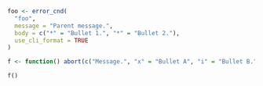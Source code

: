 ```r
foo <- error_cnd(
  "foo",
  message = "Parent message.",
  body = c("*" = "Bullet 1.", "*" = "Bullet 2."),
  use_cli_format = TRUE
)

f <- function() abort(c("Message.", "x" = "Bullet A", "i" = "Bullet B."), parent = foo)
```

```r
f()
```
